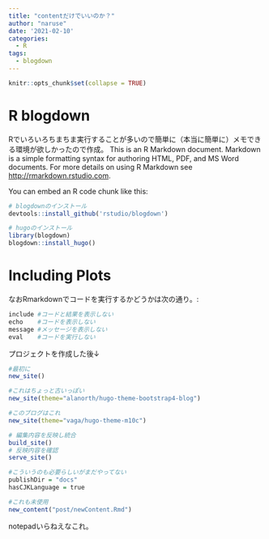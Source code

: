 ```yaml
---
title: "contentだけでいいのか？"
author: "naruse"
date: '2021-02-10'
categories:
  - R
tags:
  - blogdown
---
```



```r
knitr::opts_chunk$set(collapse = TRUE)
```

# R blogdown

Rでいろいろちまちま実行することが多いので簡単に（本当に簡単に）メモできる環境が欲しかったので作成。 This is an R Markdown document. Markdown is a simple formatting syntax for authoring HTML, PDF, and MS Word documents. For more details on using R Markdown see <http://rmarkdown.rstudio.com>.

You can embed an R code chunk like this:

```r
# blogdownのインストール
devtools::install_github('rstudio/blogdown')

# hugoのインストール
library(blogdown)
blogdown::install_hugo()
```

# Including Plots

なおRmarkdownでコードを実行するかどうかは次の通り。:

```r
include	#コードと結果を表示しない
echo	#コードを表示しない
message	#メッセージを表示しない
eval	#コードを実行しない
```

プロジェクトを作成した後↓

```r

#最初に
new_site()

#これはちょっと古いっぽい
new_site(theme="alanorth/hugo-theme-bootstrap4-blog")

#このブログはこれ
new_site(theme="vaga/hugo-theme-m10c")

# 編集内容を反映し統合
build_site()
# 反映内容を確認
serve_site()

#こういうのも必要らしいがまだやってない
publishDir = "docs"
hasCJKLanguage = true

#これも未使用
new_content("post/newContent.Rmd")

```

notepadいらねえなこれ。
